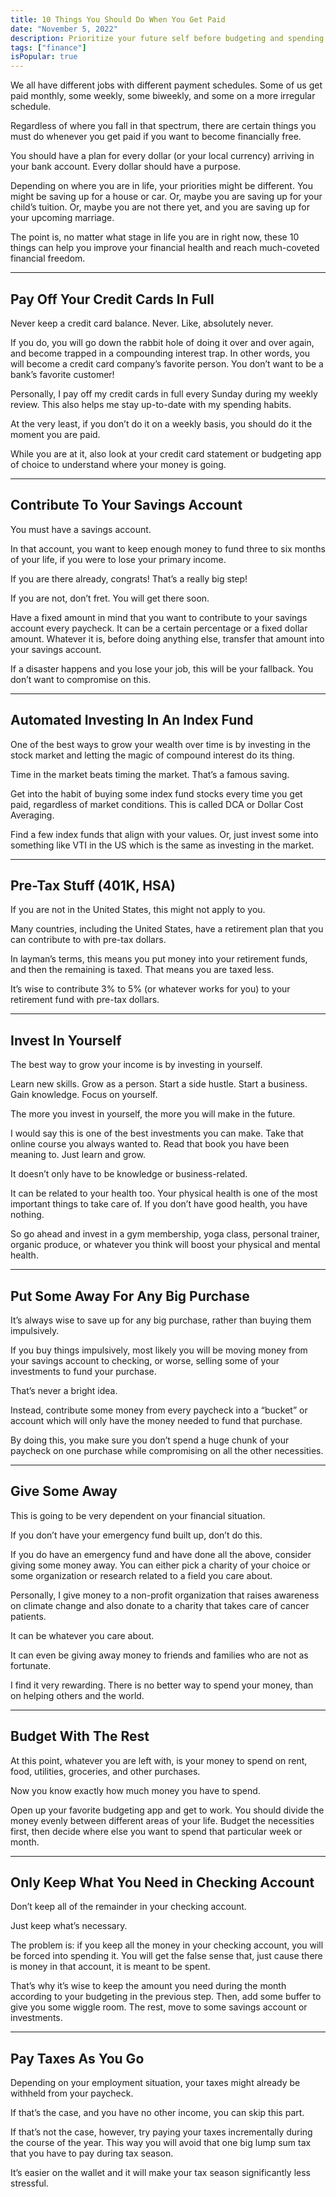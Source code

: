 ```yaml
---
title: 10 Things You Should Do When You Get Paid
date: "November 5, 2022"
description: Prioritize your future self before budgeting and spending.
tags: ["finance"]
isPopular: true
---
```

We all have different jobs with different payment schedules. Some of us get paid monthly, some weekly, some biweekly, and some on a more irregular schedule. 

Regardless of where you fall in that spectrum, there are certain things you must do whenever you get paid if you want to become financially free. 

You should have a plan for every dollar (or your local currency) arriving in your bank account. Every dollar should have a purpose. 

Depending on where you are in life, your priorities might be different. You might be saving up for a house or car. Or, maybe you are saving up for your child’s tuition. Or, maybe you are not there yet, and you are saving up for your upcoming marriage. 

The point is, no matter what stage in life you are in right now, these 10 things can help you improve your financial health and reach much-coveted financial freedom. 
- - -
## Pay Off Your Credit Cards In Full
Never keep a credit card balance. Never. Like, absolutely never. 

If you do, you will go down the rabbit hole of doing it over and over again, and become trapped in a compounding interest trap. In other words, you will become a credit card company’s favorite person.  You don’t want to be a bank’s favorite customer! 

Personally, I pay off my credit cards in full every Sunday during my weekly review. This also helps me stay up-to-date with my spending habits. 

At the very least, if you don’t do it on a weekly basis, you should do it the moment you are paid. 

While you are at it, also look at your credit card statement or budgeting app of choice to understand where your money is going. 
- - -
## Contribute To Your Savings Account
You must have a savings account. 

In that account, you want to keep enough money to fund three to six months of your life, if you were to lose your primary income. 

If you are there already, congrats! That’s a really big step! 

If you are not, don’t fret. You will get there soon. 

Have a fixed amount in mind that you want to contribute to your savings account every paycheck. It can be a certain percentage or a fixed dollar amount. Whatever it is, before doing anything else, transfer that amount into your savings account. 

If a disaster happens and you lose your job, this will be your fallback. You don’t want to compromise on this. 
- - -
## Automated Investing In An Index Fund 
One of the best ways to grow your wealth over time is by investing in the stock market and letting the magic of compound interest do its thing. 

Time in the market beats timing the market. That’s a famous saving. 

Get into the habit of buying some index fund stocks every time you get paid, regardless of market conditions. This is called DCA or Dollar Cost Averaging. 

Find a few index funds that align with your values. Or, just invest some into something like VTI in the US which is the same as investing in the market. 
- - -
## Pre-Tax Stuff (401K, HSA)
If you are not in the United States, this might not apply to you. 

Many countries, including the United States, have a retirement plan that you can contribute to with pre-tax dollars. 

In layman’s terms, this means you put money into your retirement funds, and then the remaining is taxed. That means you are taxed less. 

It’s wise to contribute 3% to 5% (or whatever works for you)  to your retirement fund with pre-tax dollars. 
- - -
## Invest In Yourself
The best way to grow your income is by investing in yourself. 

Learn new skills. Grow as a person. Start a side hustle. Start a business. Gain knowledge. Focus on yourself. 

The more you invest in yourself, the more you will make in the future. 

I would say this is one of the best investments you can make. Take that online course you always wanted to. Read that book you have been meaning to. Just learn and grow. 

It doesn’t only have to be knowledge or business-related. 

It can be related to your health too. Your physical health is one of the most important things to take care of. If you don’t have good health, you have nothing. 

So go ahead and invest in a gym membership, yoga class, personal trainer, organic produce, or whatever you think will boost your physical and mental health.
- - -
## Put Some Away For Any Big Purchase
It’s always wise to save up for any big purchase, rather than buying them impulsively. 

If you buy things impulsively, most likely you will be moving money from your savings account to checking, or worse, selling some of your investments to fund your purchase. 

That’s never a bright idea. 

Instead, contribute some money from every paycheck into a “bucket” or account which will only have the money needed to fund that purchase. 

By doing this, you make sure you don’t spend a huge chunk of your paycheck on one purchase while compromising on all the other necessities.
- - -
## Give Some Away 
This is going to be very dependent on your financial situation. 

If you don’t have your emergency fund built up, don’t do this.

If you do have an emergency fund and have done all the above, consider giving some money away. You can either pick a charity of your choice or some organization or research related to a field you care about. 

Personally, I give money to a non-profit organization that raises awareness on climate change and also donate to a charity that takes care of cancer patients. 

It can be whatever you care about. 

It can even be giving away money to friends and families who are not as fortunate. 

I find it very rewarding. There is no better way to spend your money, than on helping others and the world. 
- - -
## Budget With The Rest
At this point, whatever you are left with, is your money to spend on rent, food, utilities, groceries, and other purchases. 

Now you know exactly how much money you have to spend. 

Open up your favorite budgeting app and get to work. You should divide the money evenly between different areas of your life. Budget the necessities first, then decide where else you want to spend that particular week or month.
- - -
## Only Keep What You Need in Checking Account
Don’t keep all of the remainder in your checking account. 

Just keep what’s necessary. 

The problem is: if you keep all the money in your checking account, you will be forced into spending it. You will get the false sense that, just cause there is money in that account, it is meant to be spent. 

That’s why it’s wise to keep the amount you need during the month according to your budgeting in the previous step. Then, add some buffer to give you some wiggle room. The rest, move to some savings account or investments. 
- - -
## Pay Taxes As You Go 
Depending on your employment situation, your taxes might already be withheld from your paycheck. 

If that’s the case, and you have no other income, you can skip this part. 

If that’s not the case, however, try paying your taxes incrementally during the course of the year. This way you will avoid that one big lump sum tax that you have to pay during tax season. 

It’s easier on the wallet and it will make your tax season significantly less stressful.